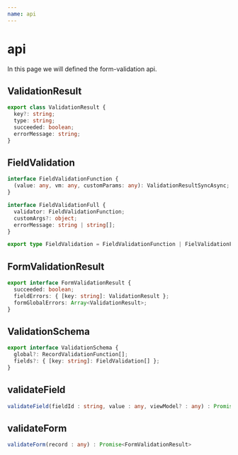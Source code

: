```yaml
---
name: api
---
```


# api

In this page we will defined the form-validation api.

## ValidationResult

```typescript
export class ValidationResult {
  key?: string;
  type: string;
  succeeded: boolean;
  errorMessage: string;
}
```

## FieldValidation

```typescript
interface FieldValidationFunction {
  (value: any, vm: any, customParams: any): ValidationResultSyncAsync;
}

interface FieldValidationFull {
  validator: FieldValidationFunction;
  customArgs?: object;
  errorMessage: string | string[];
}

export type FieldValidation = FieldValidationFunction | FielValidationFull;
```

## FormValidationResult

```typescript
export interface FormValidationResult {
  succeeded: boolean;
  fieldErrors: { [key: string]: ValidationResult };
  formGlobalErrors: Array<ValidationResult>;
}
```

## ValidationSchema

```typescript
export interface ValidationSchema {
  global?: RecordValidationFunction[];
  fields?: { [key: string]: FieldValidation[] };
}
```

## validateField

```typescript
validateField(fieldId : string, value : any, viewModel? : any) : Promise<ValidationResult>
```

## validateForm

```typescript
validateForm(record : any) : Promise<FormValidationResult>
```

